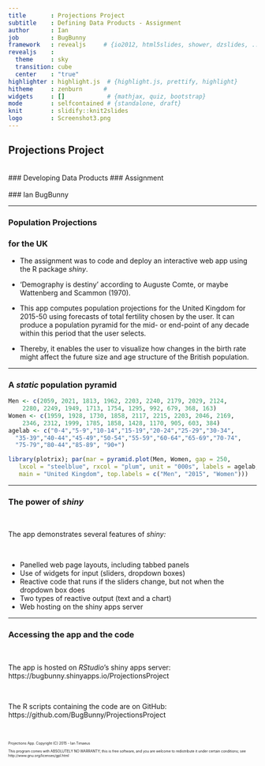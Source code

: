 ```yaml
---
title       : Projections Project
subtitle    : Defining Data Products - Assignment
author      : Ian
job         : BugBunny
framework   : revealjs     # {io2012, html5slides, shower, dzslides, ...}
revealjs    :
  theme     : sky
  transition: cube
  center    : "true"
highlighter : highlight.js  # {highlight.js, prettify, highlight}
hitheme     : zenburn      # 
widgets     : []            # {mathjax, quiz, bootstrap}
mode        : selfcontained # {standalone, draft}
knit        : slidify::knit2slides
logo        : Screenshot3.png
---
```


## Projections Project
<br>
### Developing Data Products 
### Assignment
<br><br>
### Ian
BugBunny

---

### Population Projections
### for the UK

* The assignment was to code and deploy an interactive web app using the R package _shiny_.

* 'Demography is destiny' according to Auguste Comte, or maybe Wattenberg and Scammon (1970).

* This app computes population projections for the United Kingdom for 2015-50 using forecasts of total fertility chosen by the user. It can produce a population pyramid for the mid- or end-point of any decade within this period that the user selects.

* Thereby, it enables the user to visualize how changes in the birth rate might affect the future size and age structure of the British population.

---

### A ___static___ population pyramid

```r
Men <- c(2059, 2021, 1813, 1962, 2203, 2240, 2179, 2029, 2124,
    2280, 2249, 1949, 1713, 1754, 1295, 992, 679, 368, 163)
Women <- c(1959, 1928, 1730, 1858, 2117, 2215, 2203, 2046, 2169,
    2346, 2312, 1999, 1785, 1858, 1428, 1170, 905, 603, 384)
agelab <- c("0-4","5-9","10-14","15-19","20-24","25-29","30-34",
  "35-39","40-44","45-49","50-54","55-59","60-64","65-69","70-74",
  "75-79","80-44","85-89", "90+")
```

```r
library(plotrix); par(mar = pyramid.plot(Men, Women, gap = 250,  
   lxcol = "steelblue", rxcol = "plum", unit = "000s", labels = agelab,
   main = "United Kingdom", top.labels = c("Men", "2015", "Women")))
```

---

### The power of _shiny_

<br>

<p style="text-align: left;"> The app demonstrates several features of <em>shiny:</em></p>

<br>

* <div class="fragment"> Panelled web page layouts, including tabbed panels</div>
* <div class="fragment"> Use of widgets for input (sliders, dropdown boxes)</div>
* <div class="fragment"> Reactive code that runs if the sliders change, but not when the dropdown box does</div>
* <div class="fragment"> Two types of reactive output (text and a chart)</div>
* <div class="fragment"> Web hosting on the shiny apps server</div>

---

### Accessing the app and the code

<br>

The app is hosted on _RStudio_'s shiny apps server:  
https://bugbunny.shinyapps.io/ProjectionsProject  

<br>

The R scripts containing the code are on GitHub:  
https://github.com/BugBunny/ProjectionsProject

<br>

<p style="font-size: 50%;">Projections App. Copyright (C) 2015 - Ian Timaeus</p> 
<p style="font-size: 50%;">This program comes with ABSOLUTELY NO WARRANTY;
this is free software, and you are welcome to redistribute it
under certain conditions; see http://www.gnu.org/licenses/gpl.html</p>
